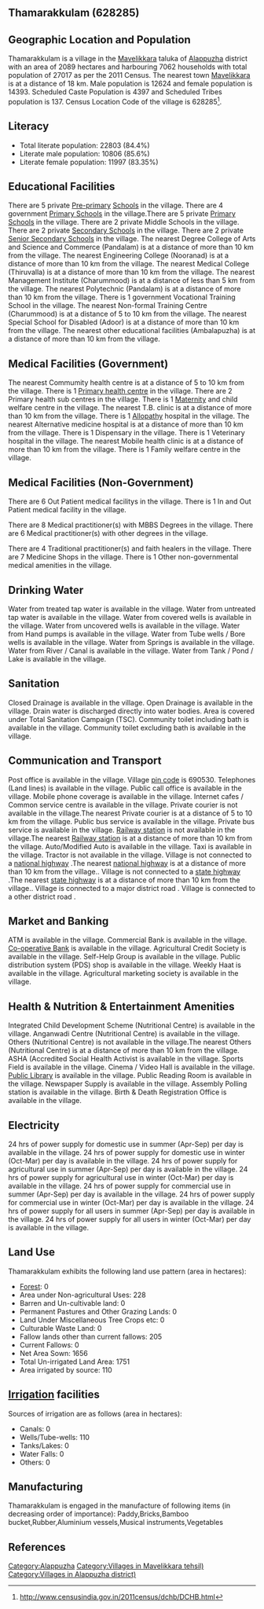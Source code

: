 {{Infobox settlement
| name=Thamarakkulam
| native_name=
| native_name_lang=
| other_name=
| nickname=
| settlement_type=Village
| image_skyline=
| image_alt=
| image_caption=
| pushpin_map=India Kerala
| pushpin_label_position=right
| pushpin_map_alt=
| pushpin_map_caption=Location in Kerala, India
| latd=
| latm=
| lats=
| latNS=
| longd=
| longm=
| longs=
| longEW=
| coordinates_display=inline,title
| subdivision_type=Country
| subdivision_name={{flag|India}}
| subdivision_type1=[[States and territories of India|State]]
| subdivision_name1=Kerala 
| subdivision_type2=[[List of districts of India|District]]
| subdivision_name2=Alappuzha
| subdivision_type3=Tahsil
| subdivision_name3=Mavelikkara
| website=
| established_title=<!-- Established -->
| established_date=
| founder=
| named_for=
| government_type=
| governing_body=
| unit_pref=Metric=
| area_footnotes=
| area_rank=
| area_total_km2=20.89
| elevation_footnotes=
| elevation_m=
| population_total=27017
| population_as_of=2011
| population_rank=
| population_density_km2=1293
| population_demonym=
| population_footnotes=
| demographics_type1=Languages
| demographics1_title1=Official
| demographics1_info1=[[Malayalam language|Malayalam]]
| timezone1=[[Indian Standard Time|IST]]
| utc_offset1==+5:30
| postal_code_type=[[Postal Index Number|PIN]]
| postal_code=690530
| area_code_type=Telephone code
| area_code=
| registration_plate=
| blank1_name_sec1=Nearest city
| blank1_info_sec1=[[Mavelikkara]]
| blank2_name_sec1=[[Human sex ratio|Sex ratio]]
| blank2_info_sec1=1140 [[male|♂]]/[[female|♀]]
| blank3_name_sec1=Literacy
| blank3_info_sec1=84.4%
| blank1_name_sec2=[[2011 Census of India|2011 census]] code
| blank1_info_sec2=628285
| footnotes=
}}

== Thamarakkulam (628285) ==

== Geographic Location and Population ==

Thamarakkulam is a village in the [[Mavelikkara]] taluka of [[Alappuzha]] district with an area of 2089 hectares and harbouring 7062 households with total population of 27017 as per the 2011 Census. The nearest town [[Mavelikkara]] is at a distance of 18 km. Male population is 12624 and female population is 14393. Scheduled Caste Population is 4397 and Scheduled Tribes population is 137. Census Location Code of the village is 628285<ref>http://www.censusindia.gov.in/2011census/dchb/DCHB.html</ref>.


== Literacy ==  
* Total literate population: 22803 (84.4%)
* Literate male population: 10806 (85.6%)
* Literate female population: 11997 (83.35%)


== Educational Facilities ==  
There are 5 private [[Pre-primary]] [[School]]s in the village.
There are 4 government [[Primary School]]s in the village.There are 5 private [[Primary School]]s in the village.
There are 2 private Middle Schools in the village.
There are 2 private [[Secondary School]]s in the village.
There are 2 private [[Senior Secondary School]]s in the village.
The nearest Degree College of Arts and Science and Commerce (Pandalam) is at a distance of more than 10 km from the village.
The nearest Engineering College (Nooranad) is at a distance of more than 10 km from the village.
The nearest Medical College (Thiruvalla) is at a distance of more than 10 km from the village.
The nearest Management Institute (Charummood) is at a distance of less than 5 km from the village.
The nearest Polytechnic (Pandalam) is at a distance of more than 10 km from the village.
There is 1 government Vocational Training School in the village.
The nearest Non-formal Training Centre (Charummood) is at a distance of 5 to 10 km from the village.
The nearest Special School for Disabled (Adoor) is at a distance of more than 10 km from the village.
The nearest other educational facilities (Ambalapuzha) is at a distance of more than 10 km from the village.


== Medical Facilities (Government) ==
The nearest Commumity health centre is at a distance of 5 to 10 km from the village.
There is 1 [[Primary health centre]] in the village.
There are 2 Primary health sub centres in the village.
There is 1 [[Maternity]] and child welfare centre in the village.
The nearest T.B. clinic is at a distance of more than 10 km from the village.
There is 1 [[Allopathy]] hospital in the village.
The nearest Alternative medicine hospital is at a distance of more than 10 km from the village.
There is 1 Dispensary in the village.
There is 1 Veterinary hospital in the village.
The nearest Mobile health clinic is at a distance of more than 10 km from the village.
There is 1 Family welfare centre in the village.


== Medical Facilities (Non-Government) ==
There are 6 Out Patient medical facilitys in the village.
There is 1 In and Out Patient medical facility in the village.

There are 8 Medical practitioner(s) with MBBS Degrees in the village.
There are 6 Medical practitioner(s) with other degrees in the village.

There are 4 Traditional practitioner(s) and faith healers in the village.
There are 7 Medicine Shops in the village.
There is 1 Other non-governmental medical amenities in the village.


== Drinking Water ==
Water from treated tap water is available in the village.
Water from untreated tap water is available in the village.
Water from covered wells is available in the village.
Water from uncovered wells is available in the village.
Water from Hand pumps is available in the village.
Water from Tube wells / Bore wells is available in the village.
Water from Springs is available in the village.
Water from River / Canal is available in the village.
Water from Tank / Pond / Lake is available in the village.


== Sanitation ==
Closed Drainage is available in the village.
Open Drainage is available in the village.
Drain water is discharged directly into water bodies.
Area is covered under Total Sanitation Campaign (TSC).
Community toilet including bath is available in the village.
Community toilet excluding bath is available in the village.


== Communication and Transport ==
Post office is available in the village.
Village [[pin code]] is 690530.
Telephones (Land lines) is available in the village.
Public call office is available in the village.
Mobile phone coverage is available in the village.
Internet cafes / Common service centre is available in the village.
Private courier is not available in the village.The nearest Private courier is at a distance of 5 to 10 km from the village.
Public bus service is available in the village.
Private bus service is available in the village.
[[Railway station]] is not available in the village.The nearest [[Railway station]] is at a distance of more than 10 km from the village.
Auto/Modified Auto is available in the village.
Taxi is available in the village.
Tractor is not available in the village.
Village is not connected to a [[national highway]] .The nearest [[national highway]] is at a distance of more than 10 km from the village..
Village is not connected to a [[state highway]] .The nearest [[state highway]] is at a distance of more than 10 km from the village..
Village is connected to a major district road    .
Village is connected to a other district road  .







== Market and Banking ==
ATM is available in the village.
Commercial Bank is available in the village.
[[Co-operative Bank]] is available in the village.
Agricultural Credit Society is available in the village.
Self-Help Group is available in the village.
Public distribution system (PDS) shop is available in the village.
Weekly Haat is available in the village.
Agricultural marketing society is available in the village.


== Health & Nutrition & Entertainment Amenities ==
Integrated Child Development Scheme (Nutritional Centre) is available in the village.
Anganwadi Centre (Nutritional Centre) is available in the village.
Others (Nutritional Centre) is not available in the village.The nearest Others (Nutritional Centre) is at a distance of more than 10 km from the village.
ASHA (Accredited Social Health Activist is available in the village.
Sports Field is available in the village.
Cinema / Video Hall is available in the village.
[[Public Library]] is available in the village.
Public Reading Room is available in the village.
Newspaper Supply is available in the village.
Assembly Polling station is available in the village.
Birth & Death Registration Office is available in the village.


== Electricity ==
24 hrs of power supply for domestic use in summer (Apr-Sep) per day is available in the village.
24 hrs of power supply for domestic use in winter (Oct-Mar) per day is available in the village.
24 hrs of power supply for agricultural use in summer (Apr-Sep) per day is available in the village.
24 hrs of power supply for agricultural use in winter (Oct-Mar) per day is available in the village.
24 hrs of power supply for commercial use in summer (Apr-Sep) per day is available in the village.
24 hrs of power supply for commercial use in winter (Oct-Mar) per day is available in the village.
24 hrs of power supply for all users in summer (Apr-Sep) per day is available in the village.
24 hrs of power supply for all users in winter (Oct-Mar) per day is available in the village.


== Land Use ==
Thamarakkulam exhibits the following land use pattern (area in hectares):
* [[Forest]]: 0
* Area under Non-agricultural Uses: 228
* Barren and Un-cultivable land: 0
* Permanent Pastures and Other Grazing Lands: 0
* Land Under Miscellaneous Tree Crops etc: 0
* Culturable Waste Land: 0
* Fallow lands other than current fallows: 205
* Current Fallows: 0
* Net Area Sown: 1656
* Total Un-irrigated Land Area: 1751
* Area irrigated by source: 110


== [[Irrigation]] facilities ==
Sources of irrigation are as follows (area in hectares):
* Canals: 0
* Wells/Tube-wells: 110
* Tanks/Lakes: 0
* Water Falls: 0
* Others: 0


== Manufacturing ==
Thamarakkulam is engaged in the manufacture of following items (in decreasing order of importance): Paddy,Bricks,Bamboo bucket,Rubber,Aluminium vessels,Musical instruments,Vegetables


[[Category:Alappuzha]]
[[Category:Villages in Mavelikkara tehsil)]]
[[Category:Villages in Alappuzha district)]]


== References ==
{{Reflist}}


